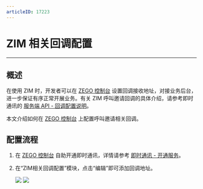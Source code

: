 ```yaml
---
articleID: 17223
---
```

# ZIM 相关回调配置

- - -

## 概述

在使用 ZIM 时，开发者可以在 [ZEGO 控制台](https://console.zego.im) 设置回调接收地址，对接业务后台，进一步保证有序正常开展业务。有关 ZIM 呼叫邀请回调的具体介绍，请参考即时通讯的 [服务端 API - 回调配置说明](/zim-server/callbacks/callback-configuration-instructions)。

本文介绍如何在 [ZEGO 控制台](https://console.zego.im) 上配置呼叫邀请相关回调。

## 配置流程

1. 在 [ZEGO 控制台](https://console.zego.im) 自助开通即时通讯，详情请参考 [即时通讯 - 开通服务](!Platform-IM)。

2. 在“ZIM相关回调配置”模块，点击“编辑”即可添加回调地址。

    <Frame width="512" height="auto" caption=""><img src="https://storage.zego.im/sdk-doc/Pics/Consle/pic_1.jpeg" /></Frame>

    <Frame width="512" height="auto" caption=""><img src="https://storage.zego.im/sdk-doc/Pics/Consle/pic_2.jpeg" /></Frame>
